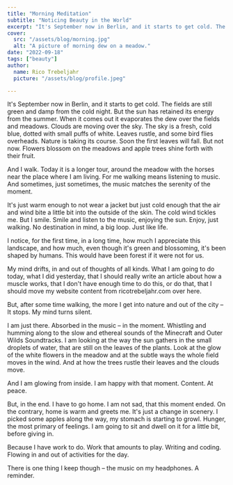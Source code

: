 ```yaml
---
title: "Morning Meditation"
subtitle: "Noticing Beauty in the World"
excerpt: "It's September now in Berlin, and it starts to get cold. The fields are still green and damp from the cold night. But the sun has retained its energy from the summer. When it comes out it evaporates the dew over the fields and meadows. Clouds are moving over the sky."
cover: 
  src: "/assets/blog/morning.jpg"
  alt: "A picture of morning dew on a meadow."  
date: "2022-09-18"
tags: ["beauty"]
author:
  name: Rico Trebeljahr
  picture: "/assets/blog/profile.jpeg"

---
```


It's September now in Berlin, and it starts to get cold. The fields are still green and damp from the cold night. But the sun has retained its energy from the summer. When it comes out it evaporates the dew over the fields and meadows. Clouds are moving over the sky. The sky is a fresh, cold blue, dotted with small puffs of white. Leaves rustle, and some bird flies overheads. Nature is taking its course. Soon the first leaves will fall. But not now. Flowers blossom on the meadows and apple trees shine forth with their fruit. 

And I walk. Today it is a longer tour, around the meadow with the horses near the place where I am living. For me walking means listening to music. And sometimes, just sometimes, the music matches the serenity of the moment. 

It's just warm enough to not wear a jacket but just cold enough that the air and wind bite a little bit into the outside of the skin. The cold wind tickles me. But I smile. Smile and listen to the music, enjoying the sun. Enjoy, just walking. No destination in mind, a big loop. Just like life. 

I notice, for the first time, in a long time, how much I appreciate this landscape, and how much, even though it's green and blossoming, it's been shaped by humans. This would have been forest if it were not for us. 

My mind drifts, in and out of thoughts of all kinds. What I am going to do today, what I did yesterday, that I should really write an article about how a muscle works, that I don't have enough time to do this, or do that, that I should move my website content from ricotrebeljahr.com over here. 

But, after some time walking, the more I get into nature and out of the city – It stops. My mind turns silent. 

I am just there. Absorbed in the music – in the moment. Whistling and humming along to the slow and ethereal sounds of the Minecraft and Outer Wilds Soundtracks. I am looking at the way the sun gathers in the small droplets of water, that are still on the leaves of the plants. Look at the glow of the white flowers in the meadow and at the subtle ways the whole field moves in the wind. And at how the trees rustle their leaves and the clouds move. 

And I am glowing from inside. I am happy with that moment. Content. At peace.

But, in the end. I have to go home. I am not sad, that this moment ended. On the contrary, home is warm and greets me. It's just a change in scenery. I picked some apples along the way, my stomach is starting to growl. Hunger, the most primary of feelings. I am going to sit and dwell on it for a little bit, before giving in.

Because I have work to do. Work that amounts to play. Writing and coding. Flowing in and out of activities for the day. 

There is one thing I keep though – the music on my headphones. A reminder.

 

